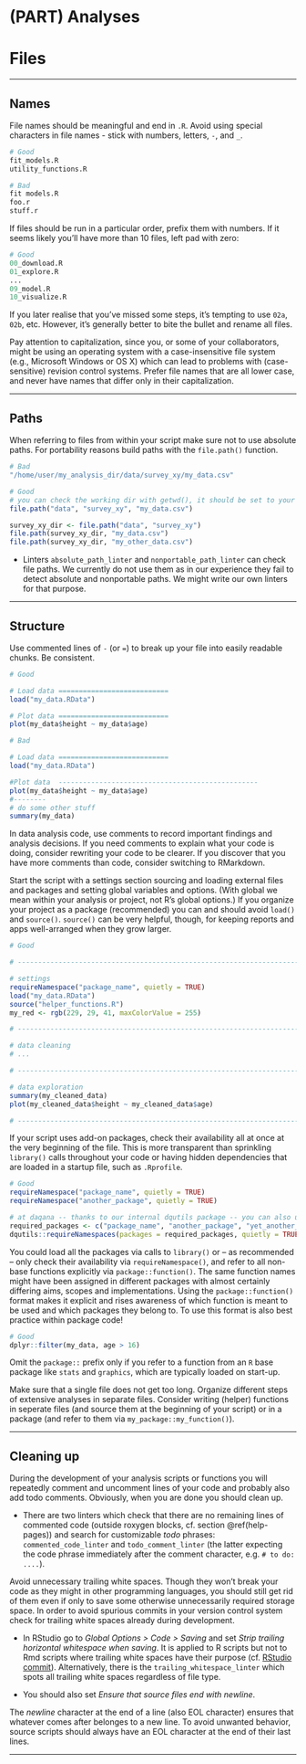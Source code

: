 # (PART) Analyses {-}

# Files

--------------------------------------------------------------------------------

## Names

File names should be meaningful and end in `.R`. Avoid using special characters 
in file names - stick with numbers, letters, `-`, and `_`.

<div class = "good">
```r
# Good
fit_models.R
utility_functions.R
```
</div>

<div class = "bad">
```r
# Bad
fit models.R
foo.r
stuff.r
```
</div>

If files should be run in a particular order, prefix them with numbers. If it 
seems likely you'll have more than 10 files, left pad with zero:

<div class = "good">
```r
# Good
00_download.R
01_explore.R
...
09_model.R
10_visualize.R
```
</div>

If you later realise that you've missed some steps, it's tempting to use `02a`, 
`02b`, etc. However, it's generally better to bite the bullet and 
rename all files.

Pay attention to capitalization, since you, or some of your collaborators, 
might be using an operating system with a case-insensitive file system (e.g., 
Microsoft Windows or OS X) which can lead to problems with (case-sensitive) 
revision control systems. Prefer file names that are all lower case, and never 
have names that differ only in their capitalization.

--------------------------------------------------------------------------------

## Paths

When referring to files from within your script make sure not to use absolute paths. 
For portability reasons build paths with the `file.path()` function.

<div class = "bad">
```r
# Bad
"/home/user/my_analysis_dir/data/survey_xy/my_data.csv"
```
</div>

<div class = "good">
```r
# Good
# you can check the working dir with getwd(), it should be set to your analysis dir
file.path("data", "survey_xy", "my_data.csv")

survey_xy_dir <- file.path("data", "survey_xy")
file.path(survey_xy_dir, "my_data.csv")
file.path(survey_xy_dir, "my_other_data.csv")
```
</div>

 * Linters `absolute_path_linter` and `nonportable_path_linter` can check file paths. We currently do not use them as in our experience they fail to detect absolute and nonportable paths. We might write our own linters for that purpose.

--------------------------------------------------------------------------------

## Structure 

Use commented lines of `-` (or `=`) to break up your file into easily readable 
chunks. Be consistent.

<div class = "good">
```r
# Good

# Load data ===========================
load("my_data.RData")

# Plot data ===========================
plot(my_data$height ~ my_data$age)
```
</div>

<div class = "bad">
```r
# Bad

# Load data ===========================
load("my_data.RData")

#Plot data  -------------------------------------------------
plot(my_data$height ~ my_data$age)
#--------
# do some other stuff
summary(my_data)
```
</div>

In data analysis code, use comments to record important findings and analysis 
decisions. If you need comments to explain what your code is doing, consider 
rewriting your code to be clearer. If you discover that you have more comments 
than code, consider switching to RMarkdown.

Start the script with a settings section sourcing and loading external files and packages and setting global variables and options. (With global we mean within your analysis or project, not R's global options.) If you organize your project as a package (recommended) you can and should avoid `load()` and `source()`. 
`source()` can be very helpful, though, for keeping reports and apps well-arranged when they grow larger.

<div class = "good">
```r
# Good

# -----------------------------------------------------------------------------

# settings
requireNamespace("package_name", quietly = TRUE)
load("my_data.RData")
source("helper_functions.R")
my_red <- rgb(229, 29, 41, maxColorValue = 255)

# -----------------------------------------------------------------------------

# data cleaning
# ...

# -----------------------------------------------------------------------------

# data exploration
summary(my_cleaned_data)
plot(my_cleaned_data$height ~ my_cleaned_data$age)

# -----------------------------------------------------------------------------
```
</div>

If your script uses add-on packages, check their availability all at once at the very beginning of the file. This is more transparent than sprinkling `library()` 
calls throughout your code or having hidden dependencies that are loaded in a 
startup file, such as `.Rprofile`.

<div class = "good">
```r
# Good
requireNamespace("package_name", quietly = TRUE)
requireNamespace("another_package", quietly = TRUE)

# at daqana -- thanks to our internal dqutils package -- you can also use
required_packages <- c("package_name", "another_package", "yet_another_package")
dqutils::requireNamespaces(packages = required_packages, quietly = TRUE)
```
</div>

You could load all the packages via calls to `library()` or -- as recommended -- only check their availability via `requireNamespace()`, and refer to all non-base functions explicitly via `package::function()`. 
The same function names might have been assigned in different packages with 
almost certainly differing aims, scopes and implementations. 
Using the `package::function()` format makes it explicit and rises awareness 
of which function is meant to be used and which packages they belong to. 
To use this format is also best practice within package code!

<div class = "good">
```r
# Good
dplyr::filter(my_data, age > 16)
```
</div>

Omit the `package::` prefix only if you refer to a function from an `R` base
package like `stats` and `graphics`, which are typically loaded on start-up.

Make sure that a single file does not get too long. Organize different steps of 
extensive analyses in separate files. Consider writing (helper) functions in 
seperate files (and source them at the beginning of your script) or in a package 
(and refer to them via `my_package::my_function()`).

--------------------------------------------------------------------------------

## Cleaning up

During the development of your analysis scripts or functions you will repeatedly comment and uncomment lines of your code and probably also add todo comments. Obviously, when you are done you should clean up.

* There are two linters which check that there are no remaining lines of commented code (outside roxygen blocks, cf. section \@ref(help-pages)) and search for customizable _todo_ phrases: `commented_code_linter` and `todo_comment_linter` (the latter expecting the code phrase immediately after the comment character, e.g. `# to do: ....`). 

Avoid unnecessary trailing white spaces. Though they won't break your code as they might in other programming languages, you should still get rid of them even if only to save some otherwise unnecessarily required storage space. In order to avoid spurious commits in your version control system check for trailing white spaces already during development. 

* In RStudio go to _Global Options > Code > Saving_ and set _Strip trailing horizontal whitespace when saving_. It is applied to R scripts but not to Rmd scripts where trailing white spaces have their purpose (cf. [RStudio commit](https://github.com/rstudio/rstudio/commit/0db2515f38b10daeaf6314694355506fb7903feb)). Alternatively, there is the `trailing_whitespace_linter` which spots all trailing white spaces regardless of file type. 

* You should also set _Ensure that source files end with newline_.

The _newline_ character at the end of a line (also EOL character) ensures that whatever comes after belonges to a new line. To avoid unwanted behavior, source scripts should always have an EOL character at the end of their last lines. 

--------------------------------------------------------------------------------
